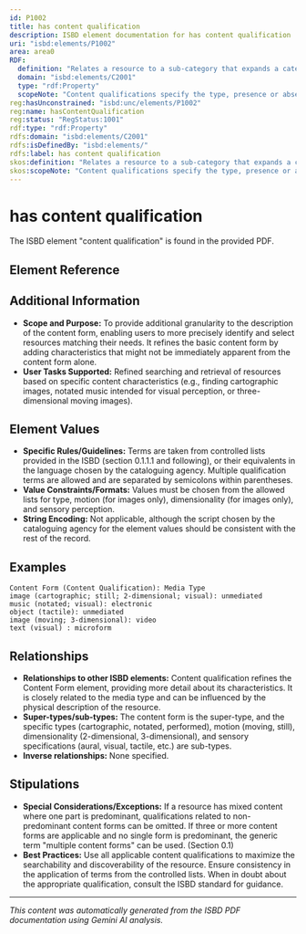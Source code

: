 ```yaml
---
id: P1002
title: has content qualification
description: ISBD element documentation for has content qualification
uri: "isbd:elements/P1002"
area: area0
RDF:
  definition: "Relates a resource to a sub-category that expands a category that reflects the fundamental form or forms in which the content is expressed."
  domain: "isbd:elements/C2001"
  type: "rdf:Property"
  scopeNote: "Content qualifications specify the type, presence or absence of motion, dimensionality and sensory nature for the resource being described."
reg:hasUnconstrained: "isbd:unc/elements/P1002"
reg:name: hasContentQualification
reg:status: "RegStatus:1001"
rdf:type: "rdf:Property"
rdfs:domain: "isbd:elements/C2001"
rdfs:isDefinedBy: "isbd:elements/"
rdfs:label: has content qualification
skos:definition: "Relates a resource to a sub-category that expands a category that reflects the fundamental form or forms in which the content is expressed."
skos:scopeNote: "Content qualifications specify the type, presence or absence of motion, dimensionality and sensory nature for the resource being described."
---
```

# has content qualification

The ISBD element "content qualification" is found in the provided PDF.

## Element Reference


<ElementReference frontMatter={frontMatter} />

## Additional Information

- **Scope and Purpose:** To provide additional granularity to the description of the content form, enabling users to more precisely identify and select resources matching their needs.  It refines the basic content form by adding characteristics that might not be immediately apparent from the content form alone.
- **User Tasks Supported:**  Refined searching and retrieval of resources based on specific content characteristics (e.g., finding cartographic images, notated music intended for visual perception, or three-dimensional moving images).

## Element Values

- **Specific Rules/Guidelines:** Terms are taken from controlled lists provided in the ISBD (section 0.1.1.1 and following), or their equivalents in the language chosen by the cataloguing agency. Multiple qualification terms are allowed and are separated by semicolons within parentheses.
- **Value Constraints/Formats:** Values must be chosen from the allowed lists for type, motion (for images only), dimensionality (for images only), and sensory perception.
- **String Encoding:** Not applicable, although the script chosen by the cataloguing agency for the element values should be consistent with the rest of the record.

## Examples

```
Content Form (Content Qualification): Media Type
image (cartographic; still; 2-dimensional; visual): unmediated 
music (notated; visual): electronic
object (tactile): unmediated
image (moving; 3-dimensional): video
text (visual) : microform
```

## Relationships

- **Relationships to other ISBD elements:** Content qualification refines the Content Form element, providing more detail about its characteristics.  It is closely related to the media type and can be influenced by the physical description of the resource.
- **Super-types/sub-types:** The content form is the super-type, and the specific types (cartographic, notated, performed), motion (moving, still), dimensionality (2-dimensional, 3-dimensional), and sensory specifications (aural, visual, tactile, etc.) are sub-types.
- **Inverse relationships:** None specified.

## Stipulations

- **Special Considerations/Exceptions:**  If a resource has mixed content where one part is predominant, qualifications related to non-predominant content forms can be omitted. If three or more content forms are applicable and no single form is predominant, the generic term "multiple content forms" can be used.  (Section 0.1)
- **Best Practices:** Use all applicable content qualifications to maximize the searchability and discoverability of the resource. Ensure consistency in the application of terms from the controlled lists. When in doubt about the appropriate qualification, consult the ISBD standard for guidance.


---

*This content was automatically generated from the ISBD PDF documentation using Gemini AI analysis.*
